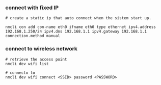 ### connect with fixed IP

```shell
# create a static ip that auto connect when the sistem start up.

nmcli con add con-name eth0 ifname eth0 type ethernet ipv4.address 192.168.1.250/24 ipv4.dns 192.168.1.1 ipv4.gateway 192.168.1.1 connection.method manual
```


### connect to wireless network

```shell
# retrieve the access point
nmcli dev wifi list

# connecto to
nmcli dev wifi connect <SSID> password <PASSWORD>
```
